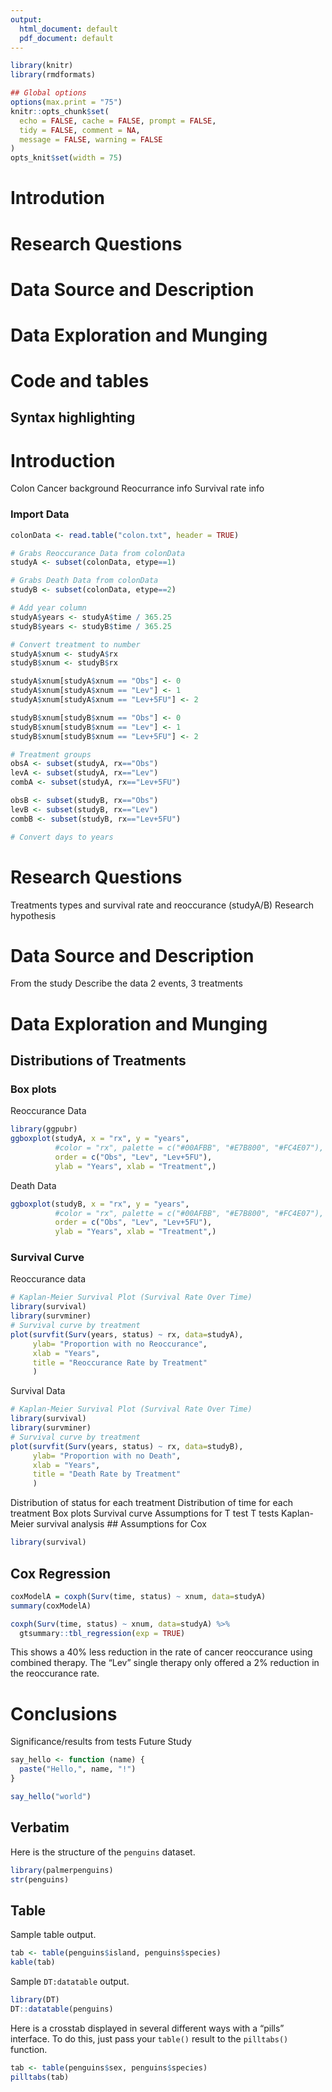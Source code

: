 ```yaml
---
output:
  html_document: default
  pdf_document: default
---
```



```r
library(knitr)
library(rmdformats)

## Global options
options(max.print = "75")
knitr::opts_chunk$set(
  echo = FALSE, cache = FALSE, prompt = FALSE,
  tidy = FALSE, comment = NA,
  message = FALSE, warning = FALSE
)
opts_knit$set(width = 75)
```

# Introdution

# Research Questions 

# Data Source and Description

# Data Exploration and Munging  

# Code and tables

## Syntax highlighting

# Introduction
Colon Cancer background
Reocurrance info
Survival rate info

### Import Data
```r
colonData <- read.table("colon.txt", header = TRUE)

# Grabs Reoccurance Data from colonData
studyA <- subset(colonData, etype==1)

# Grabs Death Data from colonData
studyB <- subset(colonData, etype==2)

# Add year column
studyA$years <- studyA$time / 365.25
studyB$years <- studyB$time / 365.25

# Convert treatment to number
studyA$xnum <- studyA$rx
studyB$xnum <- studyB$rx

studyA$xnum[studyA$xnum == "Obs"] <- 0
studyA$xnum[studyA$xnum == "Lev"] <- 1
studyA$xnum[studyA$xnum == "Lev+5FU"] <- 2

studyB$xnum[studyB$xnum == "Obs"] <- 0
studyB$xnum[studyB$xnum == "Lev"] <- 1
studyB$xnum[studyB$xnum == "Lev+5FU"] <- 2

# Treatment groups 
obsA <- subset(studyA, rx=="Obs")
levA <- subset(studyA, rx=="Lev")
combA <- subset(studyA, rx=="Lev+5FU")

obsB <- subset(studyB, rx=="Obs")
levB <- subset(studyB, rx=="Lev")
combB <- subset(studyB, rx=="Lev+5FU")

# Convert days to years
```


# Research Questions 
Treatments types and survival rate and reoccurance (studyA/B)
Research hypothesis

# Data Source and Description
From the study
Describe the data 
2 events, 3 treatments

# Data Exploration and Munging
## Distributions of Treatments
### Box plots

Reoccurance Data

```r
library(ggpubr)
ggboxplot(studyA, x = "rx", y = "years", 
          #color = "rx", palette = c("#00AFBB", "#E7B800", "#FC4E07"),
          order = c("Obs", "Lev", "Lev+5FU"),
          ylab = "Years", xlab = "Treatment",)
```


Death Data

```r
ggboxplot(studyB, x = "rx", y = "years", 
          #color = "rx", palette = c("#00AFBB", "#E7B800", "#FC4E07"),
          order = c("Obs", "Lev", "Lev+5FU"),
          ylab = "Years", xlab = "Treatment",)
```


### Survival Curve
Reoccurance data


```r
# Kaplan-Meier Survival Plot (Survival Rate Over Time)
library(survival)
library(survminer)
# Survival curve by treatment
plot(survfit(Surv(years, status) ~ rx, data=studyA),
     ylab= "Proportion with no Reoccurance",
     xlab = "Years",
     title = "Reoccurance Rate by Treatment"
     )
```


Survival Data


```r
# Kaplan-Meier Survival Plot (Survival Rate Over Time)
library(survival)
library(survminer)
# Survival curve by treatment
plot(survfit(Surv(years, status) ~ rx, data=studyB),
     ylab= "Proportion with no Death",
     xlab = "Years",
     title = "Death Rate by Treatment"
     )
```


Distribution of status for each treatment
Distribution of time for each treatment
Box plots
Survival curve
Assumptions for T test
T tests 
Kaplan-Meier survival analysis
## Assumptions for Cox

```r
library(survival)

```

## Cox Regression

```r
coxModelA = coxph(Surv(time, status) ~ xnum, data=studyA)
summary(coxModelA)

coxph(Surv(time, status) ~ xnum, data=studyA) %>% 
  gtsummary::tbl_regression(exp = TRUE)

```


This shows a 40% less reduction in the rate of cancer reoccurance using combined therapy. The "Lev" single therapy only offered a 2% reduction in the reoccurance rate.


# Conclusions
Significance/results from tests 
Future Study


```r
say_hello <- function (name) {
  paste("Hello,", name, "!")
}

say_hello("world")
```


## Verbatim

Here is the structure of the `penguins` dataset.

```r
library(palmerpenguins)
str(penguins)
```

## Table

Sample table output.

```r
tab <- table(penguins$island, penguins$species)
kable(tab)
```

Sample `DT:datatable` output.

```r
library(DT)
DT::datatable(penguins)
```

Here is a crosstab displayed in several different ways with a "pills"
interface. To do this, just pass your `table()` result to the `pilltabs()`
function.

```r
tab <- table(penguins$sex, penguins$species)
pilltabs(tab)

```



